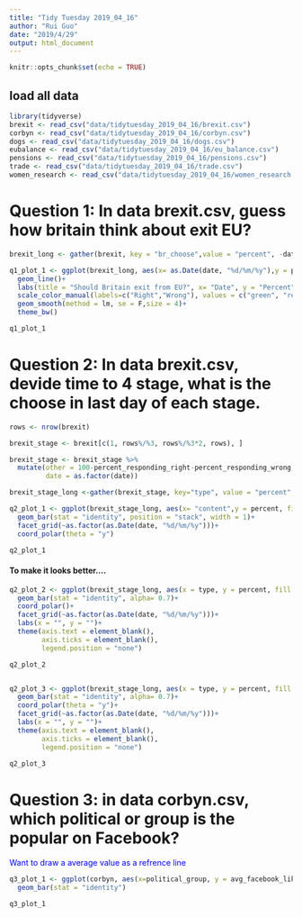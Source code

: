 ```yaml
---
title: "Tidy Tuesday 2019_04_16"
author: "Rui Guo"
date: "2019/4/29"
output: html_document
---
```


```r
knitr::opts_chunk$set(echo = TRUE)
```

## load all data

```r
library(tidyverse)
brexit <- read_csv("data/tidytuesday_2019_04_16/brexit.csv")
corbyn <- read_csv("data/tidytuesday_2019_04_16/corbyn.csv")
dogs <- read_csv("data/tidytuesday_2019_04_16/dogs.csv")
eubalance <- read_csv("data/tidytuesday_2019_04_16/eu_balance.csv")
pensions <- read_csv("data/tidytuesday_2019_04_16/pensions.csv")
trade <- read_csv("data/tidytuesday_2019_04_16/trade.csv")
women_research <- read_csv("data/tidytuesday_2019_04_16/women_research.csv")
```

# Question 1: In data brexit.csv, guess how britain think about exit EU?

```r

brexit_long <- gather(brexit, key = "br_choose",value = "percent", -date, factor_key = TRUE)

q1_plot_1 <- ggplot(brexit_long, aes(x= as.Date(date, "%d/%m/%y"),y = percent, color= br_choose))+
  geom_line()+
  labs(title = "Should Britain exit from EU?", x= "Date", y = "Percent", color = "Responding")+
  scale_color_manual(labels=c("Right","Wrong"), values = c("green", "red"))+
  geom_smooth(method = lm, se = F,size = 4)+
  theme_bw()

q1_plot_1

```

# Question 2: In data brexit.csv, devide time to 4 stage, what is the choose in last day of each stage.

```r

rows <- nrow(brexit)

brexit_stage <- brexit[c(1, rows%/%3, rows%/%3*2, rows), ]

brexit_stage <- brexit_stage %>% 
  mutate(other = 100-percent_responding_right-percent_responding_wrong,
         date = as.factor(date))

brexit_stage_long <-gather(brexit_stage, key="type", value = "percent", -date) 

q2_plot_1 <- ggplot(brexit_stage_long, aes(x= "content",y = percent, fill = type))+
  geom_bar(stat = "identity", position = "stack", width = 1)+
  facet_grid(~as.factor(as.Date(date, "%d/%m/%y")))+
  coord_polar(theta = "y")

q2_plot_1


```

#### To make it looks better....

```r

q2_plot_2 <- ggplot(brexit_stage_long, aes(x = type, y = percent, fill = type)) +
  geom_bar(stat = "identity", alpha= 0.7)+
  coord_polar()+
  facet_grid(~as.factor(as.Date(date, "%d/%m/%y")))+
  labs(x = "", y = "")+ 
  theme(axis.text = element_blank(), 
        axis.ticks = element_blank(),
        legend.position = "none")

q2_plot_2  


q2_plot_3 <- ggplot(brexit_stage_long, aes(x = type, y = percent, fill = type)) +
  geom_bar(stat = "identity", alpha= 0.7)+
  coord_polar(theta = "y")+
  facet_grid(~as.factor(as.Date(date, "%d/%m/%y")))+
  labs(x = "", y = "")+ 
  theme(axis.text = element_blank(), 
        axis.ticks = element_blank(),
        legend.position = "none")

q2_plot_3 

```

# Question 3: in data corbyn.csv, which political or group is the popular on Facebook?
  <font color = blue> Want to draw a average value as a refrence line</font> 

```r
q3_plot_1 <- ggplot(corbyn, aes(x=political_group, y = avg_facebook_likes, fill = political_group))+
  geom_bar(stat = "identity")

q3_plot_1
```



